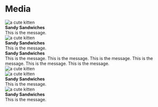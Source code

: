 

<Meta title="Composition" />

# Media

<Canvas>
  <Story name="media">
    <div
      data-box
      style={{
        display: "grid",
        gap: "1rem",
        maxWidth: "320px",
        backgroundColor: "pink",
        "--box--border": "2px solid black",
        "--box--padding": "1rem",
        "--media--gap": "1rem",
      }}
    >
      <div data-media>
        <img
          data-avatar
          style={{ "--avatar--size": "3rem", borderRadius: "100%" }}
          src="https://placekitten.com/200/300"
          alt="a cute kitten"
        />
        <div>
          <strong>Sandy Sandwiches</strong>
          <br />
          <span>This is the message.</span>
        </div>
      </div>
      <div>
        <div data-media>
          <img
            data-avatar
            style={{ "--avatar--size": "3rem", borderRadius: "100%" }}
            src="https://placekitten.com/200/300"
            alt="a cute kitten"
          />
          <div>
            <strong>Sandy Sandwiches</strong>
            <br />
            <span>This is the message.</span>
          </div>
        </div>
      </div>
    </div>
  </Story>
</Canvas>

<Canvas>
  <Story name="media — grid-areas">
    <div
      data-media
      data-box
      style={{
        display: "grid",
        gap: "1rem",
        maxWidth: "320px",
        backgroundColor: "pink",
        "--box--border": "2px solid black",
        "--box--padding": "1rem",
        "--media--gap": "1rem",
        "--media--image--align-self": "end",
      }}
    >
      <div data-media--content>
        <strong data-heading>Sandy Sandwiches</strong>
        <br />
        <span data-text>This is the message.</span>
        <span data-text>This is the message.</span>
        <span data-text>This is the message.</span>
        <span data-text>This is the message.</span>
        <span data-text>This is the message.</span>
        <span data-text>This is the message.</span>
      </div>
      <img
        data-media--image
        data-avatar
        src="https://placekitten.com/200/300"
        alt="a cute kitten"
      />
    </div>
  </Story>
</Canvas>

<Canvas>
  <Story name="media:box">
    <div data-media data-box style={{ "--box--padding": "1rem" }}>
      <img
        data-avatar
        src="https://placekitten.com/200/300"
        alt="a cute kitten"
      />
      <div>
        <strong data-heading>Sandy Sandwiches</strong>
        <br />
        <span data-text>This is the message.</span>
      </div>
    </div>
  </Story>
</Canvas>

<Canvas>
  <Story name="media--image">
    <div data-media>
      <img
        data-avatar
        src="https://placekitten.com/200/300"
        alt="a cute kitten"
      />
      <div>
        <strong data-heading>Sandy Sandwiches</strong>
        <br />
        <span data-text>This is the message.</span>
      </div>
    </div>
  </Story>
</Canvas>
